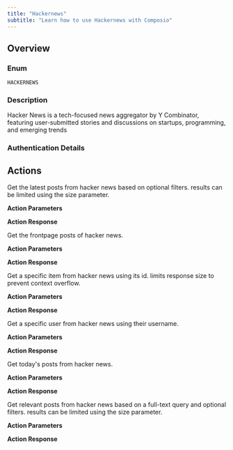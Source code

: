 ```yaml
---
title: "Hackernews"
subtitle: "Learn how to use Hackernews with Composio"
---
```



## Overview

### Enum
`HACKERNEWS`

### Description
Hacker News is a tech-focused news aggregator by Y Combinator, featuring user-submitted stories and discussions on startups, programming, and emerging trends

### Authentication Details

<Accordion title="API_KEY">

</Accordion>


## Actions

<AccordionGroup>
<Accordion title="HACKERNEWS_GET_LATEST_POSTS">
Get the latest posts from hacker news based on optional filters. results can be limited using the size parameter.

**Action Parameters**

<ParamField path="tags" type="array">
</ParamField>

<ParamField path="page" type="integer">
</ParamField>

<ParamField path="size" type="integer" default="5">
</ParamField>


**Action Response**

<ParamField path="data" type="object">
</ParamField>

<ParamField path="successful" type="boolean">
</ParamField>

<ParamField path="error" type="">
</ParamField>

</Accordion>

<Accordion title="HACKERNEWS_GET_FRONTPAGE">
Get the frontpage posts of hacker news.

**Action Parameters**

<ParamField path="min_points" type="integer" default="40">
</ParamField>


**Action Response**

<ParamField path="data" type="object">
</ParamField>

<ParamField path="successful" type="boolean">
</ParamField>

<ParamField path="error" type="">
</ParamField>

</Accordion>

<Accordion title="HACKERNEWS_GET_ITEM_WITH_ID">
Get a specific item from hacker news using its id. limits response size to prevent context overflow.

**Action Parameters**

<ParamField path="item_id" type="string" required={true}>
</ParamField>

<ParamField path="max_children" type="integer" default="10">
</ParamField>

<ParamField path="max_depth" type="integer" default="2">
</ParamField>

<ParamField path="truncate_text" type="boolean" default="True">
</ParamField>


**Action Response**

<ParamField path="data" type="object">
</ParamField>

<ParamField path="successful" type="boolean">
</ParamField>

<ParamField path="error" type="">
</ParamField>

</Accordion>

<Accordion title="HACKERNEWS_GET_USER">
Get a specific user from hacker news using their username.

**Action Parameters**

<ParamField path="username" type="string" required={true}>
</ParamField>


**Action Response**

<ParamField path="data" type="object">
</ParamField>

<ParamField path="successful" type="boolean">
</ParamField>

<ParamField path="error" type="">
</ParamField>

</Accordion>

<Accordion title="HACKERNEWS_GET_TODAYS_POSTS">
Get today's posts from hacker news.

**Action Parameters**

<ParamField path="min_points" type="integer" default="200">
</ParamField>


**Action Response**

<ParamField path="data" type="object">
</ParamField>

<ParamField path="successful" type="boolean">
</ParamField>

<ParamField path="error" type="">
</ParamField>

</Accordion>

<Accordion title="HACKERNEWS_SEARCH_POSTS">
Get relevant posts from hacker news based on a full-text query and optional filters. results can be limited using the size parameter.

**Action Parameters**

<ParamField path="query" type="string" required={true}>
</ParamField>

<ParamField path="tags" type="array">
</ParamField>

<ParamField path="page" type="integer">
</ParamField>

<ParamField path="size" type="integer" default="5">
</ParamField>


**Action Response**

<ParamField path="data" type="object">
</ParamField>

<ParamField path="successful" type="boolean">
</ParamField>

<ParamField path="error" type="">
</ParamField>

</Accordion>

</AccordionGroup>
